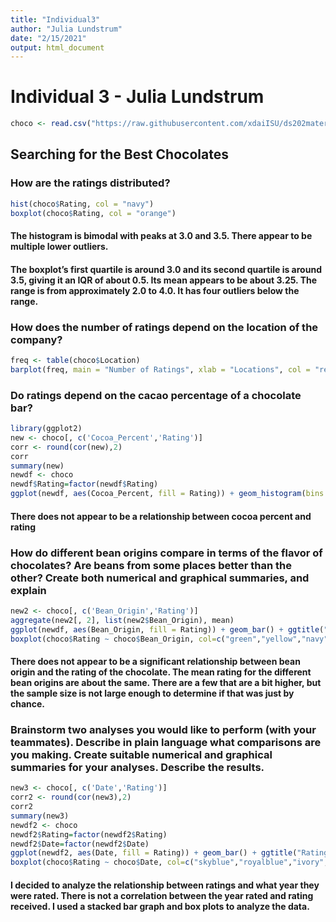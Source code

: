 ```yaml
---
title: "Individual3"
author: "Julia Lundstrum"
date: "2/15/2021"
output: html_document
---
```

# Individual 3 - Julia Lundstrum
```r
choco <- read.csv("https://raw.githubusercontent.com/xdaiISU/ds202materials/master/hwlabs/data/choco.csv")
```
## Searching for the Best Chocolates
### How are the ratings distributed?
```r
hist(choco$Rating, col = "navy")
boxplot(choco$Rating, col = "orange")
```

#### The histogram is bimodal with peaks at 3.0 and 3.5. There appear to be multiple lower outliers.

#### The boxplot's first quartile is around 3.0 and its second quartile is around 3.5, giving it an IQR of about 0.5. Its mean appears to be about 3.25. The range is from approximately 2.0 to 4.0. It has four outliers below the range.

### How does the number of ratings depend on the location of the company?

```r
freq <- table(choco$Location)
barplot(freq, main = "Number of Ratings", xlab = "Locations", col = "red")
```

### Do ratings depend on the cacao percentage of a chocolate bar?
```r
library(ggplot2)
new <- choco[, c('Cocoa_Percent','Rating')]
corr <- round(cor(new),2)
corr
summary(new)
newdf <- choco
newdf$Rating=factor(newdf$Rating)
ggplot(newdf, aes(Cocoa_Percent, fill = Rating)) + geom_histogram(bins = 20) + ggtitle("Ratings of Cocoa Percents") + ylab("Number of Ratings") + xlab("Cocoa Percent")
```

#### There does not appear to be a relationship between cocoa percent and rating

### How do different bean origins compare in terms of the flavor of chocolates? Are beans from some places better than the other? Create both numerical and graphical summaries, and explain
```r
new2 <- choco[, c('Bean_Origin','Rating')]
aggregate(new2[, 2], list(new2$Bean_Origin), mean)
ggplot(newdf, aes(Bean_Origin, fill = Rating)) + geom_bar() + ggtitle("Ratings of Bean Origins") + ylab("Number of Ratings") + xlab("Bean Origin") + theme(axis.text.x = element_text(angle = 90))
boxplot(choco$Rating ~ choco$Bean_Origin, col=c("green","yellow","navy","orange"), main = "Ratings by Bean Origin", xlab = "Bean Origin", ylab = "Rating", las = 2)
```

#### There does not appear to be a significant relationship between bean origin and the rating of the chocolate. The mean rating for the different bean origins are about the same. There are a few that are a bit higher, but the sample size is not large enough to determine if that was just by chance.

### Brainstorm two analyses you would like to perform (with your teammates). Describe in plain language what comparisons are you making. Create suitable numerical and graphical summaries for your analyses. Describe the results.
```r
new3 <- choco[, c('Date','Rating')]
corr2 <- round(cor(new3),2)
corr2
summary(new3)
newdf2 <- choco
newdf2$Rating=factor(newdf2$Rating)
newdf2$Date=factor(newdf2$Date)
ggplot(newdf2, aes(Date, fill = Rating)) + geom_bar() + ggtitle("Ratings by Year") + ylab("Number of Ratings") + xlab("Year")
boxplot(choco$Rating ~ choco$Date, col=c("skyblue","royalblue","ivory","navy","springgreen"), main = "Ratings by Year", xlab = "Year", ylab = "Rating", las = 2)
```

#### I decided to analyze the relationship between ratings and what year they were rated. There is not a correlation between the year rated and rating received. I used a stacked bar graph and box plots to analyze the data. 

